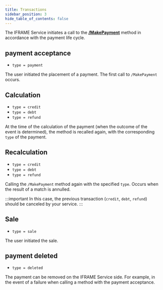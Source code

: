 ```yaml
---
title: Transactions
sidebar_position: 3
hide_table_of_contents: false
---
```





The IFRAME Service initiates a call to the
[**/MakePayment**](/backend/API#operation/MakePayment) method in accordance with
the payment life cycle.

<DiagPayment/>


## payment acceptance

*   `type = payment`

The user initiated the placement of a payment. The first call to `/MakePayment`
occurs.


## Calculation

*   `type = credit`
*   `type = debt`
*   `type = refund`

At the time of the calculation of the payment (when the outcome of the event is
determined), the method is recalled again, with the corresponding `type` of the
payment.


## Recalculation

*   `type = credit`
*   `type = debt`
*   `type = refund`

Calling the `/MakePayment` method again with the specified `type`. Occurs when
the result of a match is annulled.

:::important
In this case, the previous transaction (`credit`, `debt`,
`refund`) should be canceled by your service.
:::


## Sale

*   `type = sale`

The user initiated the sale.


## payment deleted

*   `type = deleted`

The payment can be removed on the IFRAME Service side. For example, in the event of
a failure when calling a method with the payment acceptance.
